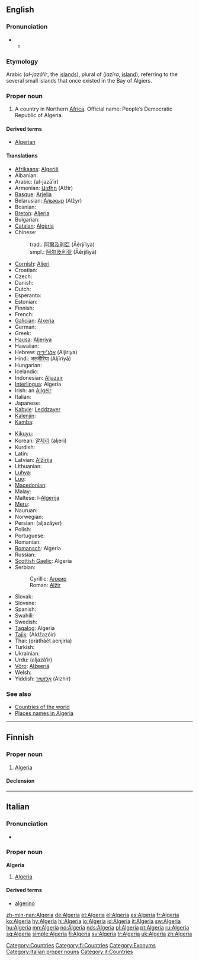==English==
{{wikipedia}}

===Pronunciation===
* {{a|RP}}
** {{IPA|/ælˈdʒɪəriə/}}

===Etymology===
Arabic {{Arab|[[الجزائر]]}} (''al-jazā’ir'', the [[islands]]), plural of {{Arab|[[جزيرة]]}} (''jazīra'', [[island]]), referring to the several small islands that once existed in the Bay of Algiers.

===Proper noun===
{{en-proper noun}}

# A country in Northern [[Africa]]. Official name: People’s Democratic Republic of Algeria.

====Derived terms====
* [[Algerian]]

====Translations====
{{trans-top|country}}
* [[Afrikaans]]: [[Algerië]]
* Albanian: {{t+|sq|Algjeria|xs=Albanian}}
* Arabic: {{Arab|[[الجزائر|الْجَزَائِر]]}} (al-jazā’ir) {{p}}
* Armenian: [[Ալժիր]] (Alžir)
* [[Basque]]: [[Arjelia]]
* Belarusian: [[Альжыр]] (Alžyr)
* Bosnian: {{t-|bs|Alžir|m}}
* [[Breton]]: [[Aljeria]]
* Bulgarian: {{t-|bg|Алжир|m|tr=Alžír|sc=Cyrl}}
* [[Catalan]]: [[Algèria]] {{f}}
* Chinese:
*: trad.: [[阿爾及利亞]] (Āěrjílìyà)
*: smpl.: [[阿尔及利亚]] (Āěrjílìyà)
* [[Cornish]]: [[Aljeri]]
* Croatian: {{t-|hr|Alžir|m|alt=Àlžīr}}
* Czech: {{t+|cs|Alžírsko|n}}
* Danish: {{t-|da|Algeriet}}
* Dutch: {{t+|nl|Algerije}}
* Esperanto: {{t-|eo|Alĝerio|xs=Esperanto}}
* Estonian: {{t-|et|Alžeeria}}
* Finnish: {{t+|fi|Algeria}}
* French: {{t+|fr|Algérie|f}}
* [[Galician]]: [[Alxeria]] {{f}}
* German: {{t+|de|Algerien|n}}
* Greek: {{t+|el|Αλγερία|f|tr=Algería|sc=Grek}}
* [[Hausa]]: [[Aljeriya]]
* Hawaiian: {{unicode|[['Alekelia|ʻAlekelia]]}}
* Hebrew: [[אלג׳יריה]] (Aljiriya) {{f}}
* Hindi: [[अल्जीरिया]] (Aljīriyā)
* Hungarian: {{t+|hu|Algéria}}
* Icelandic: {{t+|is|Alsír}}
* Indonesian: [[Aljazair]]
* [[Interlingua]]: Algeria
* Irish: an [[Ailgéir]]
* Italian: {{t+|it|Algeria|f}}
* Japanese: {{t+|ja|アルジェリア|tr=Arujeria|sc=Jpan}}
* [[Kabyle]]: [[Leddzayer]]
* [[Kalenjin]]: {{tø|kln|Aljeria}}
* [[Kamba]]: {{tø|kam|Aljeria}}
{{trans-mid}}
* [[Kikuyu]]: {{tø|ki|Aljeria}}
* Korean: [[알제리]] (aljeri)
* Kurdish: {{ku-Arab|[[جه‌زایر]]}}
* Latin: {{t-|la|Algeria}}
* Latvian: [[Alžīrija]]
* Lithuanian: {{t+|lt|Alžyras|xs=Lithuanian}}
* [[Luhya]]: {{tø|luy|Aljeria}}
* [[Luo]]: {{tø|luo|Aljeria}}
* [[Macedonian]]: {{t+|mk|Алжир|m|tr=Álžir|sc=Cyrl|xs=Macedonian}}
* Malay: {{t-|ms|Algeria|xs=Malay}}
* Maltese: l-[[Alġerija]]
* [[Meru]]: {{tø|mer|Aljeria}}
* Nauruan: {{t-|na|Algeria|xs=Nauruan}}
* Norwegian: {{t+|no|Algerie}}
* Persian: {{fa-Arab|[[الجزایر]]}} (aljazâyer)
* Polish: {{t+|pl|Algieria|f}}
* Portuguese: {{t+|pt|Argélia|f}}
* Romanian: {{t-|ro|Algeria|f}}
* [[Romansch]]: Algeria
* Russian: {{t+|ru|Алжир|m|tr=Alžír|sc=Cyrl}}
* [[Scottish Gaelic]]: Algeria
* Serbian:
*: Cyrillic: [[Алжир]] {{m}}
*: Roman: [[Alžir]] {{m}}
* Slovak: {{t-|sk|Alžírsko}}
* Slovene: {{t+|sl|Alžirija|f}}
* Spanish: {{t+|es|Argelia|f}}
* Swahili: {{t|sw|Aljeria}}
* Swedish: {{t+|sv|Algeriet}}
* [[Tagalog]]: Algeria
* [[Tajik]]: {{Cyrl|[[Алҷазоир]]}} (Aldžazóir)
* Thai: {{Thai|[[ประเทศแอลจีเรีย]]}} (pràthàèt aenjiria)
* Turkish: {{t+|tr|Cezayir}}
* Ukrainian: {{t+|uk|Алжир|m|tr=Alžyr|sc=Cyrl|xs=Ukrainian}}
* Urdu: {{ur-Arab|[[الجزائر]]}} (aljazâ’ir)
* [[Võro]]: [[Alžeeriä]]
* Welsh: {{t-|cy|Algeria|xs=Welsh}}
* Yiddish: [[אַלזשיר]] (Alzhir)
{{trans-bottom}}

===See also===
* [[Appendix:Countries of the world|Countries of the world]]
* [[Appendix:Place names in Algeria|Places names in Algeria]]

[[Category:Countries]]

----

==Finnish==
{{wikipedia|lang=fi}}

===Proper noun===
{{infl|fi|proper noun}}

# [[#English|Algeria]]

====Declension====
{{fi-decl-kulkija|Algeri|np=1}}

[[Category:fi:Countries]]

----

==Italian==
{{wikipedia|lang=it}}

===Pronunciation===
* {{audio|It-Algeria.ogg|Audio}}

===Proper noun===
'''Algeria''' {{f}}

# [[#English|Algeria]]

====Derived terms====
* [[algerino]]

[[Category:Exonyms]]
[[Category:Italian proper nouns]]
[[Category:it:Countries]]

[[zh-min-nan:Algeria]]
[[de:Algeria]]
[[et:Algeria]]
[[el:Algeria]]
[[es:Algeria]]
[[fr:Algeria]]
[[ko:Algeria]]
[[hy:Algeria]]
[[hi:Algeria]]
[[io:Algeria]]
[[id:Algeria]]
[[it:Algeria]]
[[sw:Algeria]]
[[hu:Algeria]]
[[mn:Algeria]]
[[no:Algeria]]
[[nds:Algeria]]
[[pl:Algeria]]
[[pt:Algeria]]
[[ru:Algeria]]
[[sq:Algeria]]
[[simple:Algeria]]
[[fi:Algeria]]
[[sv:Algeria]]
[[tr:Algeria]]
[[uk:Algeria]]
[[zh:Algeria]]